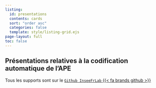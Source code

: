 ```yaml
---
listing:
  id: presentations
  contents: cards
  sort: "order asc"
  categories: false
  template: style/listing-grid.ejs
page-layout: full
toc: false
---
```


## Présentations relatives à la codification automatique de l'APE


Tous les supports sont sur le [`Github InseeFrLab` {{< fa brands github >}}](https://github.com/orgs/InseeFrLab/teams/codification-ape/repositories)

::: {#presentations}
:::
